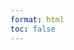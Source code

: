 ```yaml
---
format: html
toc: false
---
```


<!-- ![](/www/fsp_logo_long.png){fig-align="center" width="683"} -->

<!-- ::: headersection -->
<!-- <center> -->

<!-- <h1 class="bigheader"> -->

<!-- Fish Size Project -->

<!-- </h1> -->

<!-- </center> -->
<!-- ::: -->

::: sectionblock
<center>

<p class="sectionheader">

<!-- Our Vision -->

</p>

</center>

<p class="sectiontext">

<!-- The Fish Size Project aims to understand human impacts on fish size diversity in order to reveal what we have lost, what this means for humans, for fish and aquatic ecosystems and what can we do to bring back the oceans, lakes and rivers full of large fish. -->

</p>
:::

::: sectionblock
<center>

<p class="sectionheader">

<!-- Our Aim -->

<!-- We work on the methods to assess human impacts using limited and diverse data sources, for all fish species around the world. We use different experiments and models to reveal how fish size changes might affect fisheries and marine ecosystems. -->

</p>

</center>

<p class="sectiontext">

</p>
:::

::: sectionblock
<center>

<p class="sectionheader">

<!-- Meet the team -->

</p>

</center>

<p class="sectiontext">

<!-- Fish Size Project is based at the University of Tasmania, but we collaborate with CSIRO, Danish Technical University and many other organisations around the world. -->

<!-- Ideally have the figure with photos in here -->

</p>
:::

::: sectionblock
<center>

<p class="sectionheader">

<!-- Our impact -->

</p>

</center>

<p class="sectiontext">

<!-- Some text to go here -->

</p>


:::


::: sectionblock
<center>

<p class="sectionheader">

<!-- Our impact -->

</p>

</center>

<p class="sectiontext">

<!-- Some text to go here -->

</p>


:::

::: sectionblock
<center>

<p class="sectionheader">

<!-- Our impact -->

</p>

</center>

<p class="sectiontext">

<!-- Some text to go here -->

</p>


:::




```{=html}
<style>

body {
background-image: url("www/background-simple2.png");
background-size: cover;
background-repeat: no-repeat;
background-color: "white"
}


h1, p {
color: white;
}

.sectiontext {
font-size: 30px;
padding: 0px 0px 0px 0px;
}

.sectionheader {
position: relative;
font-size: 60px;
font-family: Copperplate,Copperplate Gothic Light,fantasy; 
color: #FFA07A;
padding: 0px 0px 0px 0px;
}

.sectionblock {
padding: 0px 0px 1600px 0px;
}

.headersection {
padding: 500px 0px 500px 0px;
}
.bigheader {
font-size: 80px;
font-family: Copperplate,Copperplate Gothic Light,fantasy; 
}
</style>
```

